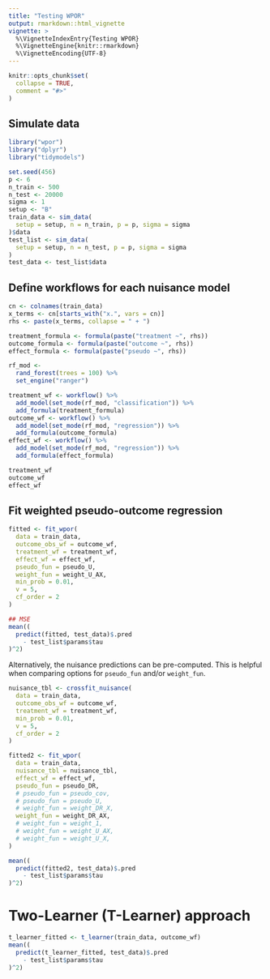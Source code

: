 ```yaml
---
title: "Testing WPOR"
output: rmarkdown::html_vignette
vignette: >
  %\VignetteIndexEntry{Testing WPOR}
  %\VignetteEngine{knitr::rmarkdown}
  %\VignetteEncoding{UTF-8}
---
```


```r
knitr::opts_chunk$set(
  collapse = TRUE,
  comment = "#>"
)
```
## Simulate data

```r
library("wpor")
library("dplyr")
library("tidymodels")

set.seed(456)
p <- 6
n_train <- 500
n_test <- 20000
sigma <- 1
setup <- "B"
train_data <- sim_data(
  setup = setup, n = n_train, p = p, sigma = sigma
)$data
test_list <- sim_data(
  setup = setup, n = n_test, p = p, sigma = sigma
)
test_data <- test_list$data
```


## Define workflows for each nuisance model
```r
cn <- colnames(train_data)
x_terms <- cn[starts_with("x.", vars = cn)]
rhs <- paste(x_terms, collapse = " + ")

treatment_formula <- formula(paste("treatment ~", rhs))
outcome_formula <- formula(paste("outcome ~", rhs))
effect_formula <- formula(paste("pseudo ~", rhs))

rf_mod <-
  rand_forest(trees = 100) %>%
  set_engine("ranger")

treatment_wf <- workflow() %>%
  add_model(set_mode(rf_mod, "classification")) %>%
  add_formula(treatment_formula)
outcome_wf <- workflow() %>%
  add_model(set_mode(rf_mod, "regression")) %>%
  add_formula(outcome_formula)
effect_wf <- workflow() %>%
  add_model(set_mode(rf_mod, "regression")) %>%
  add_formula(effect_formula)

treatment_wf
outcome_wf
effect_wf
```

## Fit weighted pseudo-outcome regression

```r
fitted <- fit_wpor(
  data = train_data,
  outcome_obs_wf = outcome_wf,
  treatment_wf = treatment_wf,
  effect_wf = effect_wf,
  pseudo_fun = pseudo_U,
  weight_fun = weight_U_AX,
  min_prob = 0.01,
  v = 5,
  cf_order = 2
)

## MSE
mean((
  predict(fitted, test_data)$.pred
    - test_list$params$tau
)^2)
```

Alternatively, the nuisance predictions can be pre-computed. This is helpful when comparing options for `pseudo_fun` and/or `weight_fun`.

```r
nuisance_tbl <- crossfit_nuisance(
  data = train_data,
  outcome_obs_wf = outcome_wf,
  treatment_wf = treatment_wf,
  min_prob = 0.01,
  v = 5,
  cf_order = 2
)

fitted2 <- fit_wpor(
  data = train_data,
  nuisance_tbl = nuisance_tbl,
  effect_wf = effect_wf,
  pseudo_fun = pseudo_DR,
  # pseudo_fun = pseudo_cov,
  # pseudo_fun = pseudo_U,
  # weight_fun = weight_DR_X,
  weight_fun = weight_DR_AX,
  # weight_fun = weight_1,
  # weight_fun = weight_U_AX,
  # weight_fun = weight_U_X,
)

mean((
  predict(fitted2, test_data)$.pred
    - test_list$params$tau
)^2)
```

# Two-Learner (T-Learner) approach

```r
t_learner_fitted <- t_learner(train_data, outcome_wf)
mean((
  predict(t_learner_fitted, test_data)$.pred
    - test_list$params$tau
)^2)
```

